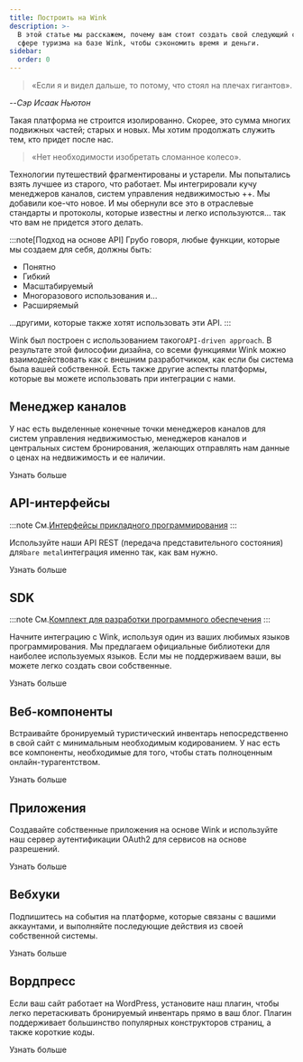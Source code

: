 ```yaml
---
title: Построить на Wink
description: >-
  В этой статье мы расскажем, почему вам стоит создать свой следующий стартап в
  сфере туризма на базе Wink, чтобы сэкономить время и деньги.
sidebar:
  order: 0
---
```


> «Если я и видел дальше, то потому, что стоял на плечах гигантов».

\--*Сэр Исаак Ньютон*

Такая платформа не строится изолированно. Скорее, это сумма многих подвижных частей; старых и новых. Мы хотим продолжать служить тем, кто придет после нас.

> «Нет необходимости изобретать сломанное колесо».

Технологии путешествий фрагментированы и устарели. Мы попытались взять лучшее из старого, что работает. Мы интегрировали кучу менеджеров каналов, систем управления недвижимостью ++. Мы добавили кое-что новое. И мы обернули все это в отраслевые стандарты и протоколы, которые известны и легко используются... так что вам не придется этого делать.

:::note\[Подход на основе API]
Грубо говоря, любые функции, которые мы создаем для себя, должны быть:

* Понятно
* Гибкий
* Масштабируемый
* Многоразового использования и...
* Расширяемый

...другими, которые также хотят использовать эти API.
:::

Wink был построен с использованием такого`API-driven approach`. В результате этой философии дизайна, со всеми функциями Wink можно взаимодействовать как с внешним разработчиком, как если бы система была вашей собственной. Есть также другие аспекты платформы, которые вы можете использовать при интеграции с нами.

## Менеджер каналов

У нас есть выделенные конечные точки менеджеров каналов для систем управления недвижимостью, менеджеров каналов и центральных систем бронирования, желающих отправлять нам данные о ценах на недвижимость и ее наличии.

<LinkButton href="/developers/apis/#channel-manager-api">
  Узнать больше
</LinkButton>


## API-интерфейсы

:::note
См.[Интерфейсы прикладного программирования](https://learning.postman.com/docs/getting-started/introduction/)
:::

Используйте наши API REST (передача представительного состояния) для`bare metal`интеграция именно так, как вам нужно.

<LinkButton href="/developers/apis">
  Узнать больше
</LinkButton>


## SDK

:::note
См.[Комплект для разработки программного обеспечения](https://en.wikipedia.org/wiki/Software_development_kit)
:::

Начните интеграцию с Wink, используя один из ваших любимых языков программирования. Мы предлагаем официальные библиотеки для наиболее используемых языков. Если мы не поддерживаем ваши, вы можете легко создать свои собственные.

<LinkButton href="/developers/sdks">
  Узнать больше
</LinkButton>


## Веб-компоненты

Встраивайте бронируемый туристический инвентарь непосредственно в свой сайт с минимальным необходимым кодированием. У нас есть все компоненты, необходимые для того, чтобы стать полноценным онлайн-турагентством.

<LinkButton href="/developers/web-components">
  Узнать больше
</LinkButton>


## Приложения

Создавайте собственные приложения на основе Wink и используйте наш сервер аутентификации OAuth2 для сервисов на основе разрешений.

<LinkButton href="/developers/applications">
  Узнать больше
</LinkButton>


## Вебхуки

Подпишитесь на события на платформе, которые связаны с вашими аккаунтами, и выполняйте последующие действия из своей собственной системы.

<LinkButton href="/developers/webhooks">
  Узнать больше
</LinkButton>


## Вордпресс

Если ваш сайт работает на WordPress, установите наш плагин, чтобы легко перетаскивать бронируемый инвентарь прямо в ваш блог. Плагин поддерживает большинство популярных конструкторов страниц, а также короткие коды.

<LinkButton href="/developers/webhooks">
  Узнать больше
</LinkButton>

